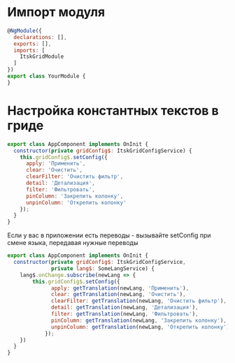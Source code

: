 
# Импорт модуля
```javascript
@NgModule({
  declarations: [],
  exports: [],
  imports: [
    ItskGridModule
  ]
})
export class YourModule {
}
```
# Настройка константных текстов в гриде
```javascript
export class AppComponent implements OnInit {
  constructor(private gridConfig$: ItskGridConfigService) {
    this.gridConfig$.setConfig({
      apply: 'Применить',
      clear: 'Очистить',
      clearFilter: 'Очистить фильтр',
      detail: 'Детализация',
      filter: 'Фильтровать',
      pinColumn: 'Закрепить колонку',
      unpinColumn: 'Открепить колонку'
    });
  }
}
```
Если у вас в приложении есть переводы - вызывайте setConfig при смене языка, передавая нужные переводы
```javascript
export class AppComponent implements OnInit {
  constructor(private gridConfig$: ItskGridConfigService,
              private lang$: SomeLangService) {
    lang$.onChange.subscribe(newLang => {
        this.gridConfig$.setConfig({
              apply: getTranslation(newLang, 'Применить'),
              clear: getTranslation(newLang, 'Очистить'),
              clearFilter: getTranslation(newLang, 'Очистить фильтр'),
              detail: getTranslation(newLang, 'Детализация'),
              filter: getTranslation(newLang, 'Фильтровать'),
              pinColumn: getTranslation(newLang, 'Закрепить колонку'),
              unpinColumn: getTranslation(newLang, 'Открепить колонку')
            });
    })
  }
}
```
